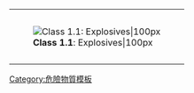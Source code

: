 {| cellspacing="0" style="height: 100px; border: solid {{{bordercolor|black}}} 1px; color: black; background: {{{color1|white}}};" width=99%
|-
| rowspan=2 style="padding: 2pt; height: 100px; background: {{{color2|white}}};" | [[Image:HAZMAT Class 1-1 Explosives.png|'''Class 1.1''': Explosives|100px]]
|-
| align=center | {{{text|'''1.1'''：炸藥 }}}
|}<noinclude>
[[Category:危險物質模板]]
</noinclude>